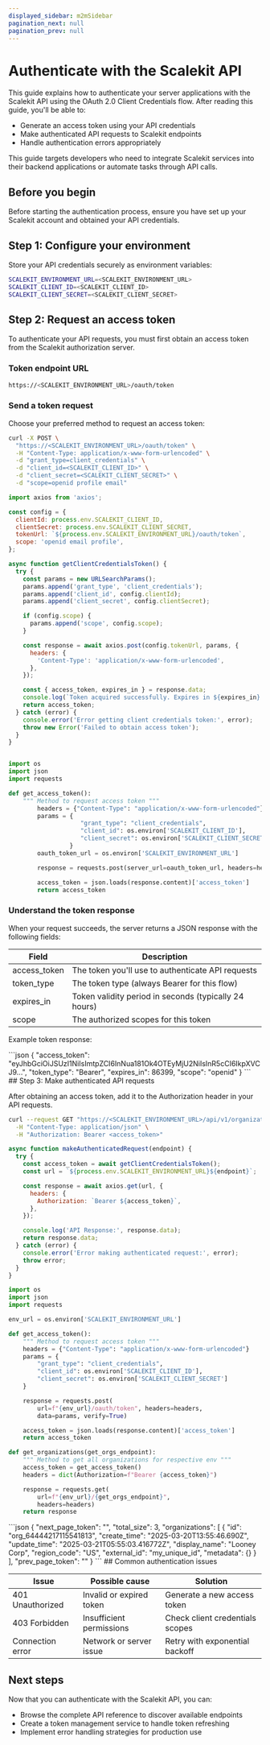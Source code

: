 ```yaml
---
displayed_sidebar: m2mSidebar
pagination_next: null
pagination_prev: null
---
```


# Authenticate with the Scalekit API

This guide explains how to authenticate your server applications with the Scalekit API using the OAuth 2.0 Client Credentials flow. After reading this guide, you'll be able to:

* Generate an access token using your API credentials
* Make authenticated API requests to Scalekit endpoints
* Handle authentication errors appropriately

This guide targets developers who need to integrate Scalekit services into their backend applications or automate tasks through API calls.

## Before you begin

Before starting the authentication process, ensure you have set up your Scalekit account and obtained your API credentials.

## Step 1: Configure your environment

Store your API credentials securely as environment variables:

<CodeWithHeader title="Environment variables">

```sh
SCALEKIT_ENVIRONMENT_URL=<SCALEKIT_ENVIRONMENT_URL>
SCALEKIT_CLIENT_ID=<SCALEKIT_CLIENT_ID>
SCALEKIT_CLIENT_SECRET=<SCALEKIT_CLIENT_SECRET>
```

</CodeWithHeader>

## Step 2: Request an access token

To authenticate your API requests, you must first obtain an access token from the Scalekit authorization server.

### Token endpoint URL

<CodeWithHeader title="Token endpoint URL">

```sh
https://<SCALEKIT_ENVIRONMENT_URL>/oauth/token
```

</CodeWithHeader>

### Send a token request

Choose your preferred method to request an access token:

<CodeWithHeader title="Token request">

<Tabs groupId="tech-stack" queryString>
<TabItem value="curl" label="cURL">

```bash
curl -X POST \
  "https://<SCALEKIT_ENVIRONMENT_URL>/oauth/token" \
  -H "Content-Type: application/x-www-form-urlencoded" \
  -d "grant_type=client_credentials" \
  -d "client_id=<SCALEKIT_CLIENT_ID>" \
  -d "client_secret=<SCALEKIT_CLIENT_SECRET>" \
  -d "scope=openid profile email"
```

</TabItem>
<TabItem value="nodejs" label="Node.js">

```javascript
import axios from 'axios';

const config = {
  clientId: process.env.SCALEKIT_CLIENT_ID,
  clientSecret: process.env.SCALEKIT_CLIENT_SECRET,
  tokenUrl: `${process.env.SCALEKIT_ENVIRONMENT_URL}/oauth/token`,
  scope: 'openid email profile',
};

async function getClientCredentialsToken() {
  try {
    const params = new URLSearchParams();
    params.append('grant_type', 'client_credentials');
    params.append('client_id', config.clientId);
    params.append('client_secret', config.clientSecret);

    if (config.scope) {
      params.append('scope', config.scope);
    }

    const response = await axios.post(config.tokenUrl, params, {
      headers: {
        'Content-Type': 'application/x-www-form-urlencoded',
      },
    });

    const { access_token, expires_in } = response.data;
    console.log(`Token acquired successfully. Expires in ${expires_in} seconds.`);
    return access_token;
  } catch (error) {
    console.error('Error getting client credentials token:', error);
    throw new Error('Failed to obtain access token');
  }
}
```

</TabItem>
<TabItem value="python" label="Python">

```python

import os
import json
import requests

def get_access_token():
    """ Method to request access token """
		headers = {"Content-Type": "application/x-www-form-urlencoded"}
		params = {
		            "grant_type": "client_credentials",
		            "client_id": os.environ['SCALEKIT_CLIENT_ID'],
		            "client_secret": os.environ['SCALEKIT_CLIENT_SECRET']
		         }
		oauth_token_url = os.environ['SCALEKIT_ENVIRONMENT_URL']

		response = requests.post(server_url=oauth_token_url, headers=headers, json=params, verify=True)

		access_token = json.loads(response.content)['access_token']
		return access_token

```

</TabItem>

</Tabs>
</CodeWithHeader>

### Understand the token response

When your request succeeds, the server returns a JSON response with the following fields:

| Field | Description |
|-------|-------------|
| <SimpleCode>access_token</SimpleCode> | The token you'll use to authenticate API requests |
| <SimpleCode>token_type</SimpleCode> | The token type (always Bearer for this flow) |
| <SimpleCode>expires_in</SimpleCode> | Token validity period in seconds (typically 24 hours) |
| <SimpleCode>scope</SimpleCode> | The authorized scopes for this token |

Example token response:

<CodeWithHeader title="Token response">
```json
{
  "access_token": "eyJhbGciOiJSUzI1NiIsImtpZCI6InNua181Ok4OTEyMjU2NiIsInR5cCI6IkpXVCJ9...",
  "token_type": "Bearer",
  "expires_in": 86399,
  "scope": "openid"
}
```
</CodeWithHeader>
## Step 3: Make authenticated API requests

After obtaining an access token, add it to the <SimpleCode>Authorization</SimpleCode> header in your API requests.

<CodeWithHeader title="API request format">
<Tabs groupId="tech-stack" queryString>
<TabItem value="curl" label="cURL">

```bash
curl --request GET "https://<SCALEKIT_ENVIRONMENT_URL>/api/v1/organizations" \
  -H "Content-Type: application/json" \
  -H "Authorization: Bearer <access_token>"
```

</TabItem>

<TabItem value="nodejs" label="Node.js">

```javascript
async function makeAuthenticatedRequest(endpoint) {
  try {
    const access_token = await getClientCredentialsToken();
    const url = `${process.env.SCALEKIT_ENVIRONMENT_URL}${endpoint}`;

    const response = await axios.get(url, {
      headers: {
        Authorization: `Bearer ${access_token}`,
      },
    });

    console.log('API Response:', response.data);
    return response.data;
  } catch (error) {
    console.error('Error making authenticated request:', error);
    throw error;
  }
}
```

</TabItem>
<TabItem value="python" label="Python">

```python
import os
import json
import requests

env_url = os.environ['SCALEKIT_ENVIRONMENT_URL']

def get_access_token():
    """ Method to request access token """
    headers = {"Content-Type": "application/x-www-form-urlencoded"}
    params = {
        "grant_type": "client_credentials",
        "client_id": os.environ['SCALEKIT_CLIENT_ID'],
        "client_secret": os.environ['SCALEKIT_CLIENT_SECRET']
    }

    response = requests.post(
        url=f"{env_url}/oauth/token", headers=headers,
        data=params, verify=True)

    access_token = json.loads(response.content)['access_token']
    return access_token

def get_organizations(get_orgs_endpoint):
    """ Method to get all organizations for respective env """
    access_token = get_access_token()
    headers = dict(Authorization=f"Bearer {access_token}")

    response = requests.get(
        url=f"{env_url}/{get_orgs_endpoint}",
        headers=headers)
    return response
```

</TabItem>

</Tabs>
</CodeWithHeader>

<CodeWithHeader title="Example API response">
```json
{
  "next_page_token": "",
  "total_size": 3,
  "organizations": [
    {
      "id": "org_64444217115541813",
      "create_time": "2025-03-20T13:55:46.690Z",
      "update_time": "2025-03-21T05:55:03.416772Z",
      "display_name": "Looney Corp",
      "region_code": "US",
      "external_id": "my_unique_id",
      "metadata": {}
    }
  ],
  "prev_page_token": ""
}
```
</CodeWithHeader>
## Common authentication issues

| Issue | Possible cause | Solution |
|-------|---------------|----------|
| 401 Unauthorized | Invalid or expired token | Generate a new access token |
| 403 Forbidden | Insufficient permissions | Check client credentials scopes |
| Connection error | Network or server issue | Retry with exponential backoff |

## Next steps

Now that you can authenticate with the Scalekit API, you can:

* Browse the complete API reference to discover available endpoints
* Create a token management service to handle token refreshing
* Implement error handling strategies for production use
